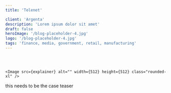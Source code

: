 ```yaml
---
title: 'Telenet'

client: 'Argenta'
description: 'Lorem ipsum dolor sit amet'
draft: false
heroImage: '/blog-placeholder-4.jpg'
logo: '/blog-placeholder-4.jpg'
tags: 'finance, media, government, retail, manufacturing'
---
```


<HeroHeader 
		headline="AEM Stabilize and optimize"
		text="description: 'Maecenas faucibus mollis interdum. Cras mattis consectetur purus sit amet fermentum. Nullam quis risus eget urna mollis ornare vel eu leo. Curabitur blandit tempus porttitor.'">
</HeroHeader>

<ProjectMetadata
    duration="12 weeks"
    collaboration='test'
    services='Development'>
    <Image src={kbc} alt="" class="h-10 w-auto"/>
    <Image src={telenet} alt="" class="h-10 w-auto"/>
    <Image src={mediafin} alt="" class="h-10 w-auto"/>
</ProjectMetadata>

<TeaserWithImage 
	headline="Why work with us?"
	description="Fusce dapibus, tellus ac cursus commodo, tortor mauris condimentum nibh, ut fermentum massa justo sit amet risus. Lorem ipsum dolor sit amet, consectetur adipiscing elit. Maecenas sed diam eget risus varius blandit sit amet non magna. Etiam porta sem malesuada magna mollis euismod.
		Fusce dapibus, tellus ac cursus commodo, tortor mauris condimentum nibh, ut fermentum massa justo sit amet risus. Lorem ipsum dolor sit amet.">
	<Image src={explainer} alt="" width={512} height={512} class="rounded-xl" />
</TeaserWithImage>

<TeaserWithImage 
    fullWidth
	headline="Why work with us?"
	description="Fusce dapibus, tellus ac cursus commodo, tortor mauris condimentum nibh, ut fermentum massa justo sit amet risus. Lorem ipsum dolor sit amet, consectetur adipiscing elit. Maecenas sed diam eget risus varius blandit sit amet non magna. Etiam porta sem malesuada magna mollis euismod.
		Fusce dapibus, tellus ac cursus commodo, tortor mauris condimentum nibh, ut fermentum massa justo sit amet risus. Lorem ipsum dolor sit amet.">
    
	<Image src={explainer} alt="" width={512} height={512} class="rounded-xl" />
</TeaserWithImage>

<TilesContainer 
    headline="Approach and techniques"
    description="Fusce dapibus, <b>tellus ac cursus commodo, tortor mauris</b> condimentum nibh, ut fermentum massa justo sit amet risus. Etiam porta sem malesuada magna mollis euismod. Aenean eu leo quam. Pellentesque ornare sem lacinia quam venenatis vestibulum. Maecenas faucibus mollis interdum.">
    <SmallTile 
		headline="Cum Solis"
		description="natoque penatibus et magnis dis parturient montes, nascetur ridiculus mus." >
    </SmallTile>
    <SmallTile 
		headline="Nulla Vitae"
		description="natoque penatibus et magnis dis parturient montes, nascetur ridiculus mus." >
    </SmallTile>
    <SmallTile 
		headline="Aenean eu leo quam"
		description="natoque penatibus et magnis dis parturient montes, nascetur ridiculus mus." >
    </SmallTile>
</TilesContainer>

<Quote 
    quote="The new website of L’Echo appeals to a broad audience and boasts extended customisation possibilities for readers, making it more readable and simpler to use. Furthermore, the system allows us to provide new media formats such as videos and infographics, ultimately leading to a more enjoyable customer experience."
    name='Johan Condijts'
    jobtitle="editor"
    profileImage='/src/assets/people/placeholder_small.png'
	class="mt-40"
    /> 

this needs to be the case teaser
<InsightsTeaser />

